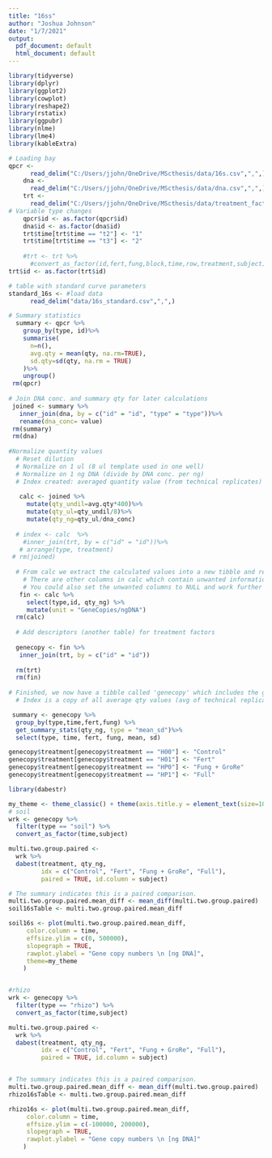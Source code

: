 ```yaml
---
title: "16ss"
author: "Joshua Johnson"
date: "1/7/2021"
output:
  pdf_document: default
  html_document: default
---
```


<!-- Packages -->

```r
library(tidyverse)
library(dplyr)
library(ggplot2)
library(cowplot)
library(reshape2)
library(rstatix)
library(ggpubr)
library(nlme)
library(lme4)
library(kableExtra)
```

<!-- Data load -->
```r
# Loading bay
qpcr <- 
      read_delim("C:/Users/jjohn/OneDrive/MScthesis/data/16s.csv",",",) #gene copy numbers from qpcr instrument
    dna <- 
      read_delim("C:/Users/jjohn/OneDrive/MScthesis/data/dna.csv",",",) # dna concentration of samples
    trt <-
      read_delim("C:/Users/jjohn/OneDrive/MScthesis/data/treatment_factors.csv",",",) #treatment index
# Variable type changes 
    qpcr$id <- as.factor(qpcr$id)
    dna$id <- as.factor(dna$id)
    trt$time[trt$time == "t2"] <- "1"
    trt$time[trt$time == "t3"] <- "2"
    
    #trt <- trt %>%
      #convert_as_factor(id,fert,fung,block,time,row,treatment,subject) # easier when more than one needs to change
trt$id <- as.factor(trt$id)

# table with standard curve parameters
standard_16s <- #load data
      read_delim("data/16s_standard.csv",",",)

```    
    
<!-- Data mangling -->
```r
# Summary statistics
  summary <- qpcr %>%
    group_by(type, id)%>%                                    
    summarise(
      n=n(),
      avg.qty = mean(qty, na.rm=TRUE),
      sd.qty=sd(qty, na.rm = TRUE) 
    )%>% 
    ungroup()
 rm(qpcr)
 
# Join DNA conc. and summary qty for later calculations  
 joined <- summary %>% 
   inner_join(dna, by = c("id" = "id", "type" = "type"))%>% 
   rename(dna_conc= value)
 rm(summary)
 rm(dna)
 
#Normalize quantity values
  # Reset dilution
  # Normalize on 1 ul (8 ul template used in one well)
  # Normalize on 1 ng DNA (divide by DNA conc. per ng)
  # Index created: averaged quantity value (from technical replicates) for each replicate
 
   calc <- joined %>%
     mutate(qty_undil=avg.qty*400)%>% 
     mutate(qty_ul=qty_undil/8)%>% 
     mutate(qty_ng=qty_ul/dna_conc)
   
  # index <- calc  %>% 
    #inner_join(trt, by = c("id" = "id"))%>%
   # arrange(type, treatment)
 # rm(joined)
   
  # From calc we extract the calculated values into a new tibble and remove calc 
    # There are other columns in calc which contain unwanted information, hence the new tibble
    # You could also set the unwanted columns to NULL and work further with calc 
   fin <- calc %>% 
     select(type,id, qty_ng) %>% 
     mutate(unit = "GeneCopies/ngDNA")
  rm(calc)
  
  # Add descriptors (another table) for treatment factors
  
  genecopy <- fin %>% 
   inner_join(trt, by = c("id" = "id"))
  
  rm(trt)
  rm(fin)
  
# Finished, we now have a tibble called 'genecopy' which includes the gene copy numbers per ng DNA
  # Index is a copy of all average qty values (avg of technical replicates) for each replicate and is normalized on ng DNA
```

<!-- Summary Statistics -->

```r
 summary <- genecopy %>%
  group_by(type,time,fert,fung) %>%
  get_summary_stats(qty_ng, type = "mean_sd")%>%
  select(type, time, fert, fung, mean, sd)

genecopy$treatment[genecopy$treatment == "H00"] <- "Control"
genecopy$treatment[genecopy$treatment == "H01"] <- "Fert"
genecopy$treatment[genecopy$treatment == "HP0"] <- "Fung + GroRe"
genecopy$treatment[genecopy$treatment == "HP1"] <- "Full"


```


```r
library(dabestr)

my_theme <- theme_classic() + theme(axis.title.y = element_text(size=10))
# soil
wrk <- genecopy %>%
  filter(type == "soil") %>%
  convert_as_factor(time,subject)

multi.two.group.paired <- 
  wrk %>%
  dabest(treatment, qty_ng, 
         idx = c("Control", "Fert", "Fung + GroRe", "Full"),
         paired = TRUE, id.column = subject)

# The summary indicates this is a paired comparison. 
multi.two.group.paired.mean_diff <- mean_diff(multi.two.group.paired)
soil16sTable <- multi.two.group.paired.mean_diff

soil16s <- plot(multi.two.group.paired.mean_diff, 
     color.column = time,
     effsize.ylim = c(0, 500000),
     slopegraph = TRUE,
     rawplot.ylabel = "Gene copy numbers \n [ng DNA]",
     theme=my_theme
    )


#rhizo
wrk <- genecopy %>%
  filter(type == "rhizo") %>%
  convert_as_factor(time,subject)

multi.two.group.paired <- 
  wrk %>%
  dabest(treatment, qty_ng, 
         idx = c("Control", "Fert", "Fung + GroRe", "Full"),
         paired = TRUE, id.column = subject)


# The summary indicates this is a paired comparison. 
multi.two.group.paired.mean_diff <- mean_diff(multi.two.group.paired)
rhizo16sTable <- multi.two.group.paired.mean_diff

rhizo16s <- plot(multi.two.group.paired.mean_diff, 
     color.column = time,
     effsize.ylim = c(-100000, 200000),
     slopegraph = TRUE,
     rawplot.ylabel = "Gene copy numbers \n [ng DNA]"
    )
```

